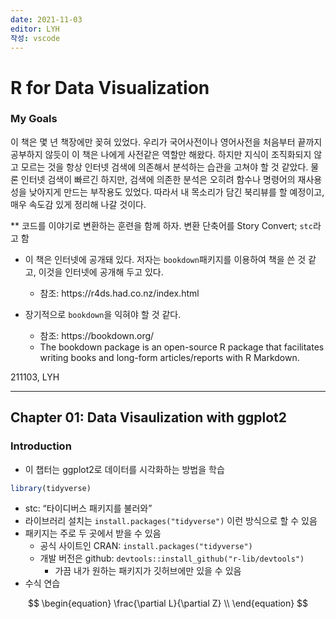 ```yaml
---
date: 2021-11-03
editor: LYH
작성: vscode
---
```


# R for Data Visualization

### My Goals

이 책은 몇 년 책장에만 꽂혀 있었다. 우리가 국어사전이나 영어사전을 처음부터 끝까지 공부하지 않듯이 이 책은 
나에게 사전같은 역할만 해왔다. 
하지만 지식이 조직화되지 않고 모르는 것을 항상 인터넷 검색에 의존해서 분석하는 습관을 고쳐야 할 것 같았다. 물론 인터넷 검색이 빠르긴 하지만, 
검색에 의존한 분석은 오히려 함수나 명령어의 재사용성을 낮아지게 만드는 부작용도 있었다. 따라서 내 목소리가 담긴 북리뷰를 할 예정이고, 매우 속도감 있게 정리해 나갈 것이다. 

** 코드를 이야기로 변환하는 훈련을 함께 하자. 변환 단축어를 Story Convert; `stc`라고 함

+ 이 책은 인터넷에 공개돼 있다. 저자는 `bookdown`패키지를 이용하여 책을 쓴 것 같고, 이것을 인터넷에 공개해 두고 있다. 

    * 참조: https://r4ds.had.co.nz/index.html


+ 장기적으로 `bookdown`을 익혀야 할 것 같다. 
    * 참조: https://bookdown.org/
    * The bookdown package is an open-source R package that facilitates writing books and long-form articles/reports with R Markdown. 


211103, LYH

---
## Chapter 01: Data Visaulization with ggplot2



### Introduction

+ 이 챕터는 ggplot2로 데이터를 시각화하는 방법을 학습

```r
library(tidyverse)
```

+ stc: "타이디버스 패키지를 불러와"
+ 라이브러리 설치는 `install.packages("tidyverse")` 이런 방식으로 할 수 있음
+ 패키지는 주로 두 곳에서 받을 수 있음
    * 공식 사이트인 CRAN: `install.packages("tidyverse")`
    * 개발 버전은 github: `devtools::install_github("r-lib/devtools")`
        - 가끔 내가 원하는 패키지가 깃허브에만 있을 수 있음


+ 수식 연습

$$
\begin{equation}
\frac{\partial L}{\partial Z} \\ 
\end{equation} 
$$


